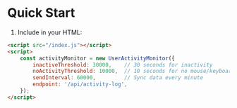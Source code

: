# Quick Start


1. Include in your HTML:
```html
<script src="/index.js"></script>
<script>
    const activityMonitor = new UserActivityMonitor({
        inactiveThreshold: 30000,    // 30 seconds for inactivity
        noActivityThreshold: 10000,  // 10 seconds for no mouse/keyboard activity
        sendInterval: 60000,         // Sync data every minute
        endpoint: '/api/activity-log',
    });
</script>
```

